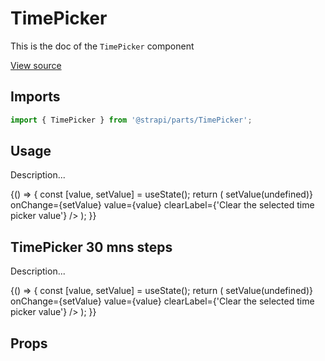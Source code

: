 <!--- TimePicker.stories.mdx --->


<Meta title="Design System/Molecules/TimePicker" component={TimePicker} />

# TimePicker

This is the doc of the `TimePicker` component

[View source](https://github.com/strapi/parts/tree/develop/packages/strapi-parts/src/TimePicker)

## Imports

```js
import { TimePicker } from '@strapi/parts/TimePicker';
```

## Usage

Description...

<Canvas>
  <Story name="base">
    {() => {
      const [value, setValue] = useState();
      return (
        <TimePicker
          label={'Choose a time'}
          disabled={false}
          error={undefined}
          hint={'Description line'}
          id={'tp-1'}
          onClear={() => setValue(undefined)}
          onChange={setValue}
          value={value}
          clearLabel={'Clear the selected time picker value'}
        />
      );
    }}
  </Story>
</Canvas>

## TimePicker 30 mns steps

Description...

<Canvas>
  <Story name="30-mns-step">
    {() => {
      const [value, setValue] = useState();
      return (
        <TimePicker
          step={30}
          label={'Choose a time'}
          disabled={false}
          error={undefined}
          hint={'Description line'}
          id={'tp-1'}
          onClear={() => setValue(undefined)}
          onChange={setValue}
          value={value}
          clearLabel={'Clear the selected time picker value'}
        />
      );
    }}
  </Story>
</Canvas>


## Props

<ArgsTable of={TimePicker} />
